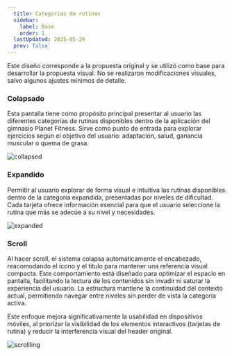 ```yaml
---
  title: Categorias de rutinas
  sidebar:
    label: Base
    order: 1
  lastUpdated: 2025-05-29
  prev: false
---
```


Este diseño corresponde a la propuesta original y se utilizó como base para desarrollar la propuesta visual. No se realizaron modificaciones visuales, salvo algunos ajustes mínimos de detalle.

### Colapsado

Esta pantalla tiene como propósito principal presentar al usuario las diferentes categorías
de rutinas disponibles dentro de la aplicación del gimnasio Planet Fitness.
Sirve como punto de entrada para explorar ejercicios según el objetivo del usuario:
adaptación, salud, ganancia muscular o quema de grasa.

![collapsed](./assets/base_collapsed.png)

### Expandido

Permitir al usuario explorar de forma visual e intuitiva las rutinas disponibles
dentro de la categoría expandida, presentadas por niveles de dificultad.
Cada tarjeta ofrece información esencial para que el usuario seleccione la rutina
que más se adecúe a su nivel y necesidades.

![expanded](./assets/base_expand.png)

### Scroll

Al hacer scroll, el sistema colapsa automáticamente el encabezado, reacomodando el ícono
y el título para mantener una referencia visual compacta. Este comportamiento está diseñado
para optimizar el espacio en pantalla, facilitando la lectura de los contenidos sin invadir
ni saturar la experiencia del usuario. La estructura mantiene la continuidad del contexto
actual, permitiendo navegar entre niveles sin perder de vista la categoría activa.

Este enfoque mejora significativamente la usabilidad en dispositivos móviles,
al priorizar la visibilidad de los elementos interactivos (tarjetas de rutina)
y reducir la interferencia visual del header original.

![scrollling](./assets/base_scrollling.png)

